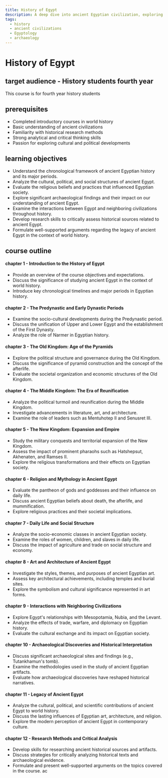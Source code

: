 ```yaml
---
title: History of Egypt
description: A deep dive into ancient Egyptian civilization, exploring its major periods, cultural contributions, and interactions with neighboring societies.
tags:
  - history
  - ancient civilizations
  - Egyptology
  - archaeology
---
```


# History of Egypt

## target audience - History students fourth year
This course is for fourth year history students

## prerequisites

- Completed introductory courses in world history
- Basic understanding of ancient civilizations
- Familiarity with historical research methods
- Strong analytical and critical thinking skills
- Passion for exploring cultural and political developments

## learning objectives

- Understand the chronological framework of ancient Egyptian history and its major periods.
- Analyze the cultural, political, and social structures of ancient Egypt.
- Evaluate the religious beliefs and practices that influenced Egyptian society.
- Explore significant archaeological findings and their impact on our understanding of ancient Egypt.
- Examine the interactions between Egypt and neighboring civilizations throughout history.
- Develop research skills to critically assess historical sources related to ancient Egypt.
- Formulate well-supported arguments regarding the legacy of ancient Egypt in the context of world history.

## course outline

#### chapter 1 - Introduction to the History of Egypt
- Provide an overview of the course objectives and expectations.
- Discuss the significance of studying ancient Egypt in the context of world history.
- Introduce key chronological timelines and major periods in Egyptian history.

#### chapter 2 - The Predynastic and Early Dynastic Periods
- Examine the socio-cultural developments during the Predynastic period.
- Discuss the unification of Upper and Lower Egypt and the establishment of the First Dynasty.
- Analyze the role of Narmer in Egyptian history.

#### chapter 3 - The Old Kingdom: Age of the Pyramids
- Explore the political structure and governance during the Old Kingdom.
- Discuss the significance of pyramid construction and the concept of the afterlife.
- Evaluate the societal organization and economic structures of the Old Kingdom.

#### chapter 4 - The Middle Kingdom: The Era of Reunification
- Analyze the political turmoil and reunification during the Middle Kingdom.
- Investigate advancements in literature, art, and architecture.
- Examine the role of leaders such as Mentuhotep II and Senusret III.

#### chapter 5 - The New Kingdom: Expansion and Empire
- Study the military conquests and territorial expansion of the New Kingdom.
- Assess the impact of prominent pharaohs such as Hatshepsut, Akhenaten, and Ramses II.
- Explore the religious transformations and their effects on Egyptian society.

#### chapter 6 - Religion and Mythology in Ancient Egypt
- Evaluate the pantheon of gods and goddesses and their influence on daily life.
- Discuss ancient Egyptian beliefs about death, the afterlife, and mummification.
- Explore religious practices and their societal implications.

#### chapter 7 - Daily Life and Social Structure
- Analyze the socio-economic classes in ancient Egyptian society.
- Examine the roles of women, children, and slaves in daily life.
- Discuss the impact of agriculture and trade on social structure and economy.

#### chapter 8 - Art and Architecture of Ancient Egypt
- Investigate the styles, themes, and purposes of ancient Egyptian art.
- Assess key architectural achievements, including temples and burial sites.
- Explore the symbolism and cultural significance represented in art forms.

#### chapter 9 - Interactions with Neighboring Civilizations
- Explore Egypt's relationships with Mesopotamia, Nubia, and the Levant.
- Analyze the effects of trade, warfare, and diplomacy on Egyptian history.
- Evaluate the cultural exchange and its impact on Egyptian society.

#### chapter 10 - Archaeological Discoveries and Historical Interpretation
- Discuss significant archaeological sites and findings (e.g., Tutankhamun's tomb).
- Examine the methodologies used in the study of ancient Egyptian artifacts.
- Evaluate how archaeological discoveries have reshaped historical narratives.

#### chapter 11 - Legacy of Ancient Egypt
- Analyze the cultural, political, and scientific contributions of ancient Egypt to world history.
- Discuss the lasting influences of Egyptian art, architecture, and religion.
- Explore the modern perception of ancient Egypt in contemporary culture.

#### chapter 12 - Research Methods and Critical Analysis
- Develop skills for researching ancient historical sources and artifacts.
- Discuss strategies for critically analyzing historical texts and archaeological evidence.
- Formulate and present well-supported arguments on the topics covered in the course.
ac
